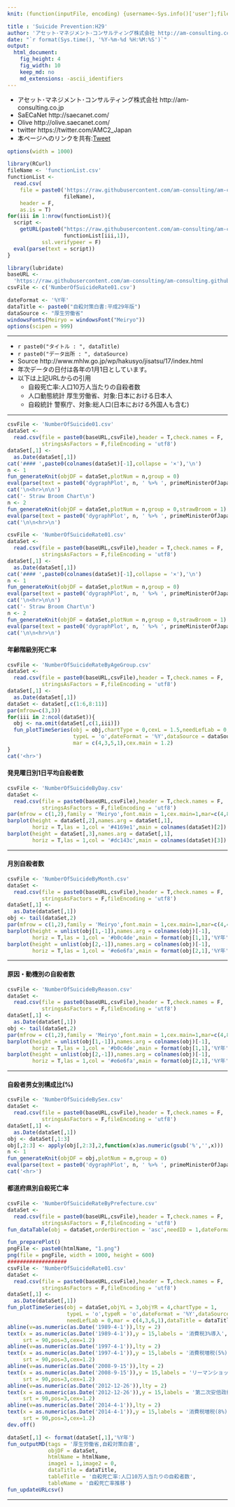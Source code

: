 ```yaml
---
knit: (function(inputFile, encoding) {username<-Sys.info()['user'];fileName<-'defaultPath.csv';pathToFile <-paste0('C:/Users/', username,'/Desktop/pathToCSV/');setwd(pathToFile);buf0<-read.csv(fileName,header = F,skip = 0,stringsAsFactor = F,check.names = F,fileEncoding = 'utf-8');timeStamp<-format(Sys.time(),'%Y%m%d%H%M%S');htmlName<-'SuicidePreventionH29';rmarkdown::render(inputFile, encoding = encoding, output_file = paste0('C:/Users/',username,buf0[2,1],'charts/','am-consulting.co.jp-',htmlName,'.html')) })

title : 'Suicide Prevention:H29'
author: 'アセット･マネジメント･コンサルティング株式会社 http://am-consulting.co.jp'
date: "`r format(Sys.time(), '%Y-%m-%d %H:%M:%S')`"
output: 
  html_document:
    fig_height: 4
    fig_width: 10
    keep_md: no
    md_extensions: -ascii_identifiers 
---
```

<link href="http://knowledgevault.saecanet.com/components/rmarkdown-html.css" rel="stylesheet">
<script src="http://knowledgevault.saecanet.com/components/JavascriptCode.js"></script>
<style>.main-container {max-width : 1000px;}</style>

- アセット･マネジメント･コンサルティング株式会社 http://am-consulting.co.jp
- SaECaNet http://saecanet.com/
- Olive http://olive.saecanet.com/
- twitter https://twitter.com/AMC2_Japan
- 本ページへのリンクを共有:<a href="https://twitter.com/share" class="twitter-share-button" data-via="AMC2_Japan" data-size="large">Tweet</a> <script>!function(d,s,id){var js,fjs=d.getElementsByTagName(s)[0],p=/^http:/.test(d.location)?'http':'https';if(!d.getElementById(id)){js=d.createElement(s);js.id=id;js.src=p+'://platform.twitter.com/widgets.js';fjs.parentNode.insertBefore(js,fjs);}}(document, 'script', 'twitter-wjs');</script>

```r
options(width = 1000)
```

```r
library(RCurl)
fileName <- 'functionList.csv'
functionList <-
  read.csv(
    file = paste0('https://raw.githubusercontent.com/am-consulting/am-consulting.github.io/master/csv/',
                  fileName),
    header = F,
    as.is = T)
for(iii in 1:nrow(functionList)){
  script <- 
    getURL(paste0("https://raw.githubusercontent.com/am-consulting/am-consulting.github.io/master/", 
                  functionList[iii,1]),
           ssl.verifypeer = F)
  eval(parse(text = script))
}
```

```r
library(lubridate)
baseURL <- 
  'https://raw.githubusercontent.com/am-consulting/am-consulting.github.io/master/csv/csvData/TSdata/'
csvFile <- c('NumberOfSuicideRate01.csv')
```

```r
dateFormat <- '%Y年'
dataTitle <- paste0("自殺対策白書:平成29年版")
dataSource <- "厚生労働省"
windowsFonts(Meiryo = windowsFont("Meiryo"))
options(scipen = 999)
```

***

- `r paste0("タイトル : ", dataTitle)`
- `r paste0("データ出所 : ", dataSource)`
- Source http://www.mhlw.go.jp/wp/hakusyo/jisatsu/17/index.html
- 年次データの日付は各年の1月1日としています。
- 以下は上記URLからの引用
    - 自殺死亡率:人口10万人当たりの自殺者数
    - 人口動態統計 厚生労働省、対象:日本における日本人
    - 自殺統計 警察庁、対象:総人口(日本における外国人も含む)

***

```r
csvFile <- 'NumberOfSuicide01.csv'
dataSet <- 
  read.csv(file = paste0(baseURL,csvFile),header = T,check.names = F,
           stringsAsFactors = F,fileEncoding = 'utf8')
dataSet[,1] <-
  as.Date(dataSet[,1])
cat('#### ',paste0(colnames(dataSet)[-1],collapse = '×'),'\n')
n <- 1
fun_generateKnit(objDF = dataSet,plotNum = n,group = 0)
eval(parse(text = paste0('dygraphPlot', n, ' %>% ', primeMinisterOfJapan_dygraph)))
cat('\n<hr>\n\n')
cat('- Straw Broom Chart\n')
n <- 2
fun_generateKnit(objDF = dataSet,plotNum = n,group = 0,strawBroom = 1)
eval(parse(text = paste0('dygraphPlot', n, ' %>% ', primeMinisterOfJapan_dygraph)))
cat('\n\n<hr>\n')
```

```r
csvFile <- 'NumberOfSuicideRate01.csv'
dataSet <- 
  read.csv(file = paste0(baseURL,csvFile),header = T,check.names = F,
           stringsAsFactors = F,fileEncoding = 'utf8')
dataSet[,1] <-
  as.Date(dataSet[,1])
cat('#### ',paste0(colnames(dataSet)[-1],collapse = '×'),'\n')
n <- 1
fun_generateKnit(objDF = dataSet,plotNum = n,group = 0)
eval(parse(text = paste0('dygraphPlot', n, ' %>% ', primeMinisterOfJapan_dygraph)))
cat('\n<hr>\n\n')
cat('- Straw Broom Chart\n')
n <- 2
fun_generateKnit(objDF = dataSet,plotNum = n,group = 0,strawBroom = 1)
eval(parse(text = paste0('dygraphPlot', n, ' %>% ', primeMinisterOfJapan_dygraph)))
cat('\n\n<hr>\n')
```

#### 年齢階級別死亡率

```r
csvFile <- 'NumberOfSuicideRateByAgeGroup.csv'
dataSet <- 
  read.csv(file = paste0(baseURL,csvFile),header = T,check.names = F,
           stringsAsFactors = F,fileEncoding = 'utf8')
dataSet[,1] <-
  as.Date(dataSet[,1])
dataSet <- dataSet[,c(1:6,8:11)]
par(mfrow=c(3,3))
for(iii in 2:ncol(dataSet)){
  obj <- na.omit(dataSet[,c(1,iii)])
  fun_plotTimeSeries(obj = obj,chartType = 0,cexL = 1.5,needLefLab = 0,
                     typeL = 'o',dateFormat = '%Y',dataSource = dataSource,fitLcolor = 2,
                     mar = c(4,3,5,1),cex.main = 1.2)
}
cat('<hr>')
```

#### 発見曜日別1日平均自殺者数

```r
csvFile <- 'NumberOfSuicideByDay.csv'
dataSet <- 
  read.csv(file = paste0(baseURL,csvFile),header = T,check.names = F,
           stringsAsFactors = F,fileEncoding = 'utf8')
par(mfrow = c(1,2),family = 'Meiryo',font.main = 1,cex.main=1,mar=c(4,8,2,1))
barplot(height = dataSet[,2],names.arg = dataSet[,1],
        horiz = T,las = 1,col = '#4169e1',main = colnames(dataSet)[2])
barplot(height = dataSet[,3],names.arg = dataSet[,1],
        horiz = T,las = 1,col = '#dc143c',main = colnames(dataSet)[3])
```

***
#### 月別自殺者数

```r
csvFile <- 'NumberOfSuicideByMonth.csv'
dataSet <- 
  read.csv(file = paste0(baseURL,csvFile),header = T,check.names = F,
           stringsAsFactors = F,fileEncoding = 'utf8')
dataSet[,1] <-
  as.Date(dataSet[,1])
obj <- tail(dataSet,2)
par(mfrow = c(1,2),family = 'Meiryo',font.main = 1,cex.main=1,mar=c(4,4,2,1))
barplot(height = unlist(obj[1,-1]),names.arg = colnames(obj)[-1],
        horiz = T,las = 1,col = '#b0c4de',main = format(obj[1,1],'%Y年'))
barplot(height = unlist(obj[2,-1]),names.arg = colnames(obj)[-1],
        horiz = T,las = 1,col = '#e6e6fa',main = format(obj[2,1],'%Y年'))
```

***
#### 原因・動機別の自殺者数

```r
csvFile <- 'NumberOfSuicideByReason.csv'
dataSet <- 
  read.csv(file = paste0(baseURL,csvFile),header = T,check.names = F,
           stringsAsFactors = F,fileEncoding = 'utf8')
dataSet[,1] <-
  as.Date(dataSet[,1])
obj <- tail(dataSet,2)
par(mfrow = c(1,2),family = 'Meiryo',font.main = 1,cex.main=1,mar=c(4,8,2,1))
barplot(height = unlist(obj[1,-1]),names.arg = colnames(obj)[-1],
        horiz = T,las = 1,col = '#b0c4de',main = format(obj[1,1],'%Y年'))
barplot(height = unlist(obj[2,-1]),names.arg = colnames(obj)[-1],
        horiz = T,las = 1,col = '#e6e6fa',main = format(obj[2,1],'%Y年'))
```

***
#### 自殺者男女別構成比(%)

```r
csvFile <- 'NumberOfSuicideBySex.csv'
dataSet <- 
  read.csv(file = paste0(baseURL,csvFile),header = T,check.names = F,
           stringsAsFactors = F,fileEncoding = 'utf8')
dataSet[,1] <-
  as.Date(dataSet[,1])
obj <- dataSet[,1:3]
obj[,2:3] <- apply(obj[,2:3],2,function(x)as.numeric(gsub('%','',x)))
n <- 1
fun_generateKnit(objDF = obj,plotNum = n,group = 0)
eval(parse(text = paste0('dygraphPlot', n, ' %>% ', primeMinisterOfJapan_dygraph)))
cat('<hr>')
```

#### 都道府県別自殺死亡率

```r
csvFile <- 'NumberOfSuicideRateByPrefecture.csv'
dataSet <- 
  read.csv(file = paste0(baseURL,csvFile),header = T,check.names = F,
           stringsAsFactors = F,fileEncoding = 'utf8')
fun_dataTable(obj = dataSet,orderDirection = 'asc',needID = 1,dateFormat = 0)
```

```r
fun_preparePlot()
pngFile <- paste0(htmlName, "1.png")
png(file = pngFile, width = 1000, height = 600)
###################
csvFile <- 'NumberOfSuicideRate01.csv'
dataSet <- 
  read.csv(file = paste0(baseURL,csvFile),header = T,check.names = F,
           stringsAsFactors = F,fileEncoding = 'utf8')
dataSet[,1] <-
  as.Date(dataSet[,1])
fun_plotTimeSeries(obj = dataSet,objYL = 3,objYR = 4,chartType = 1,
                   typeL = 'o',typeR = 'o',dateFormat = '%Y',dataSource = dataSource,
                   needLefLab = 0,mar = c(4,3,6,1),dataTitle = dataTitle,cex.main = 1.1)
abline(v=as.numeric(as.Date('1989-4-1')),lty = 2)
text(x = as.numeric(as.Date('1989-4-1')),y = 15,labels = '消費税3%導入',
     srt = 90,pos=3,cex=1.2)
abline(v=as.numeric(as.Date('1997-4-1')),lty = 2)
text(x = as.numeric(as.Date('1997-4-1')),y = 15,labels = '消費税増税(5%)',
     srt = 90,pos=3,cex=1.2)
abline(v=as.numeric(as.Date('2008-9-15')),lty = 2)
text(x = as.numeric(as.Date('2008-9-15')),y = 15,labels = 'リーマンショック',
     srt = 90,pos=3,cex=1.2)
abline(v=as.numeric(as.Date('2012-12-26')),lty = 2)
text(x = as.numeric(as.Date('2012-12-26')),y = 15,labels = '第二次安倍政権発足',
     srt = 90,pos=3,cex=1.2)
abline(v=as.numeric(as.Date('2014-4-1')),lty = 2)
text(x = as.numeric(as.Date('2014-4-1')),y = 15,labels = '消費税増税(8%)',
     srt = 90,pos=3,cex=1.2)
dev.off()
```

```r
dataSet[,1] <- format(dataSet[,1],'%Y年')
fun_outputMD(tags = '厚生労働省,自殺対策白書',
             objDF = dataSet,
             htmlName = htmlName,
             image1 = 1,image2 = 0,
             dataTitle = dataTitle,
             tableTitle = '自殺死亡率:人口10万人当たりの自殺者数',
             tableName = '自殺死亡率推移')
fun_updateURLcsv()
```

***
<script>MakeNegative();</script>
<script>
  (function(i,s,o,g,r,a,m){i['GoogleAnalyticsObject']=r;i[r]=i[r]||function(){
  (i[r].q=i[r].q||[]).push(arguments)},i[r].l=1*new Date();a=s.createElement(o),
  m=s.getElementsByTagName(o)[0];a.async=1;a.src=g;m.parentNode.insertBefore(a,m)
  })(window,document,'script','https://www.google-analytics.com/analytics.js','ga');

  ga('create', 'UA-3077339-5', 'auto');
  ga('send', 'pageview');

</script>

